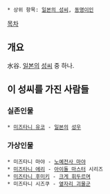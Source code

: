  * 상위 항목: [[일본의 성씨]], [[동명이인]]

[[목차]]

== 개요 ==
水谷. [[일본]]의 [[성씨]] 중 하나.


== 이 성씨를 가진 사람들 ==
=== 실존인물 ===
 * [[미즈타니 유코]] - [[일본]]의 [[성우]]

=== 가상인물 ===
 * 미즈타니 마야 - [[노예전사 마야]]
 * [[미즈타니 에리]] - [[아이돌 마스터]] 시리즈
 * [[미즈타니 후미키]] - [[크게 휘두르며]]
 * 미즈타니 시즈쿠 - [[옆자리 괴물군]]
